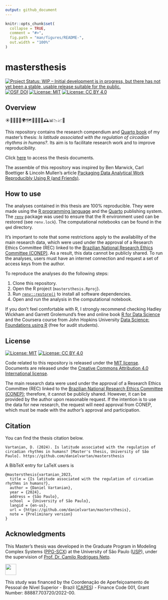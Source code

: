 ```yaml
---
output: github_document
---
```


<!-- README.md is generated from README.Rmd. Please edit that file -->

```r
knitr::opts_chunk$set(
  collapse = TRUE,
  comment = "#>",
  fig.path = "man/figures/README-",
  out.width = "100%"
)
```

# mastersthesis

<!-- badges: start -->
[![Project Status: WIP – Initial development is in progress, but there has not yet been a stable, usable release suitable for the public.](https://www.repostatus.org/badges/latest/wip.svg)](https://www.repostatus.org/#wip)
[![OSF DOI](https://img.shields.io/badge/DOI-10.17605/OSF.IO/YGKTS-1284C5.svg)](https://doi.org/10.17605/OSF.IO/YGKTS)
[![License: MIT](https://img.shields.io/badge/license-MIT-green)](https://choosealicense.com/licenses/mit/)
[![License: CC BY 4.0](https://img.shields.io/badge/License-CC_BY_4.0-lightgrey.svg)](https://creativecommons.org/licenses/by/4.0/)
<!-- badges: end -->

## Overview

☀🌙⏰🛌💤🌍🗺️🧭📅🧬🧠🕰️📊📉📈📝

This repository contains the research compendium and [Quarto book](https://quarto.org/docs/books/) of my master's thesis: _Is latitude associated with the regulation of circadian rhythms in humans?_. Its aim is to facilitate research work and to improve reproducibility.

Click [here](https://danielvartan.github.io/mastersthesis/) to access the thesis documents.

The assemble of this repository was inspired by Ben Marwick, Carl Boettiger & Lincoln Mullen's article [Packaging Data Analytical Work Reproducibly Using R (and Friends)](https://doi.org/10.1080/00031305.2017.1375986).

## How to use

The analyses contained in this thesis are 100% reproducible. They were made using the [R programming language](https://www.r-project.org/) and the  [Quarto](https://quarto.org/) publishing system. The [`renv`](https://rstudio.github.io/renv/) package was used to ensure that the R environment used can be restored (see `renv.lock`). The computational notebooks can be found in the `qmd` directory.

It's important to note that some restrictions apply to the availability of the  main research data, which were used under the approval of a Research Ethics Committee (REC) linked to the [Brazilian National Research Ethics Committee (CONEP)](https://conselho.saude.gov.br/Web_comissoes/conep/index.html). As a result, this data cannot be publicly shared. To run the analyses, users must have an internet connection and request a set of access keys from the author.

To reproduce the analyses do the following steps:

1. Clone this repository.
2. Open the R project (`mastersthesis.Rproj`).
3. Run [`renv::restore()`](https://rstudio.github.io/renv//reference/restore.html) to install all software dependencies.
4. Open and run the analysis in the computational notebook.

If you don't feel comfortable with R, I strongly recommend checking Hadley Wickham and Garrett Grolemund's free and online book [R for Data Science](https://r4ds.had.co.nz/) and the Coursera course from John Hopkins University [Data Science: Foundations using R](https://www.coursera.org/specializations/data-science-foundations-r) (free for audit students).

## License

[![License:
MIT](https://img.shields.io/badge/license-MIT-green)](https://opensource.org/license/mit/)
[![License: CC BY 4.0](https://img.shields.io/badge/License-CC_BY_4.0-lightgrey.svg)](https://creativecommons.org/licenses/by/4.0/)

Code related to this repository is released under the [MIT license](https://opensource.org/license/mit/). Documents are released under the [Creative Commons Attribution 4.0 International license](https://creativecommons.org/licenses/by/4.0/).

The main research data were used under the approval of a Research Ethics Committee (REC) linked to the [Brazilian National Research Ethics Committee (CONEP)](https://conselho.saude.gov.br/Web_comissoes/conep/index.html); therefore, it cannot be publicly shared. However, it can be provided by the author upon reasonable request. If the intention is to use the data for new research, the request will need approval from CONEP, which must be made with the author's approval and participation.

## Citation

You can find the thesis citation below.

```         
Vartanian, D. (2024). Is latitude associated with the regulation of circadian rhythms in humans? [Master's thesis, University of São Paulo]. https://github.com/danielvartan/mastersthesis
```

A BibTeX entry for LaTeX users is

```         
@mastersthesis{vartanian_2023,
  title = {Is latitude associated with the regulation of circadian rhythms in humans?},
  author = {Daniel Vartanian},
  year = {2024},
  address = {São Paulo},
  school  = {University of São Paulo},
  langid = {en-us},
  url = {https://github.com/danielvartan/mastersthesis},
  note = {Preliminary version}
}
```

## Acknowledgments

This Master's thesis was developed in the Graduate Program in Modeling Complex Systems ([PPG-SCX](https://sites.usp.br/scx/en/apresentacao/)) at the University of São Paulo ([USP](https://www5.usp.br/)), under the supervision of [Prof. Dr. Camilo Rodrigues Neto](https://orcid.org/0000-0001-6783-6695).

<a href="https://www.gov.br/capes/"><img src= "images/capes_logo_horizontal_rgb.png" height="35"/></a>

This study was financed by the Coordenação de Aperfeiçoamento de Pessoal de Nível Superior - Brazil ([CAPES](https://www.gov.br/capes/)) - Finance Code 001, Grant Number: 88887.703720/2022-00.
